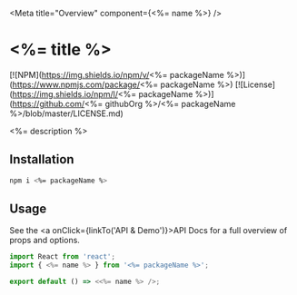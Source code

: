 <Meta title="Overview" component={<%= name %>} />

# <%= title %>

[![NPM](https://img.shields.io/npm/v/<%= packageName %>)](https://www.npmjs.com/package/<%= packageName %>) [![License](https://img.shields.io/npm/l/<%= packageName %>)](https://github.com/<%= githubOrg %>/<%= packageName %>/blob/master/LICENSE.md)

<%= description %>

## Installation

```sh
npm i <%= packageName %>
```

## Usage

See the <a onClick={linkTo('API & Demo')}>API Docs</a> for a full overview of props and options.

```js
import React from 'react';
import { <%= name %> } from '<%= packageName %>';

export default () => <<%= name %> />;
```
